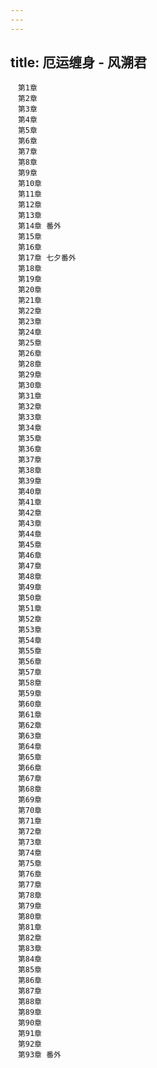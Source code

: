 ```yaml
---
---
---
```

title: 厄运缠身 - 风溯君
---


```
　第1章
　第2章
　第3章
　第4章
　第5章
　第6章
　第7章
　第8章
　第9章
　第10章
　第11章
　第12章
　第13章
　第14章 番外
　第15章
　第16章
　第17章 七夕番外
　第18章
　第19章
　第20章
　第21章
　第22章
　第23章
　第24章
　第25章
　第26章
　第28章
　第29章
　第30章
　第31章
　第32章
　第33章
　第34章
　第35章
　第36章
　第37章
　第38章
　第39章
　第40章
　第41章
　第42章
　第43章
　第44章
　第45章
　第46章
　第47章
　第48章
　第49章
　第50章
　第51章
　第52章
　第53章
　第54章
　第55章
　第56章
　第57章
　第58章
　第59章
　第60章
　第61章
　第62章
　第63章
　第64章
　第65章
　第66章
　第67章
　第68章
　第69章
　第70章
　第71章
　第72章
　第73章
　第74章
　第75章
　第76章
　第77章
　第78章
　第79章
　第80章
　第81章
　第82章
　第83章
　第84章
　第85章
　第86章
　第87章
　第88章
　第89章
　第90章
　第91章
　第92章
　第93章 番外
```